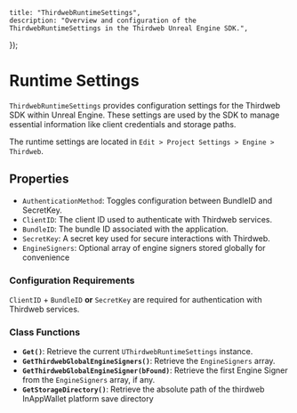 
    title: "ThirdwebRuntimeSettings",
    description: "Overview and configuration of the ThirdwebRuntimeSettings in the Thirdweb Unreal Engine SDK.",
});

# Runtime Settings

`ThirdwebRuntimeSettings` provides configuration settings for the Thirdweb SDK within Unreal Engine. These settings are
used by the SDK to manage essential information like client credentials and storage paths.

The runtime settings are located in `Edit > Project Settings > Engine > Thirdweb`.

## **Properties**

- `AuthenticationMethod`: Toggles configuration between BundleID and SecretKey.
- `ClientID`: The client ID used to authenticate with Thirdweb services.
- `BundleID`: The bundle ID associated with the application.
- `SecretKey`: A secret key used for secure interactions with Thirdweb.
- `EngineSigners`: Optional array of engine signers stored globally for convenience

### Configuration Requirements

`ClientID` + `BundleID` **or** `SecretKey` are required for authentication with Thirdweb services.

### Class Functions

- **`Get()`**: Retrieve the current `UThirdwebRuntimeSettings` instance.
- **`GetThirdwebGlobalEngineSigners()`**: Retrieve the `EngineSigners` array.
- **`GetThirdwebGlobalEngineSigner(bFound)`**: Retrieve the first Engine Signer from the `EngineSigners` array, if any.
- **`GetStorageDirectory()`**: Retrieve the absolute path of the thirdweb InAppWallet platform save directory
